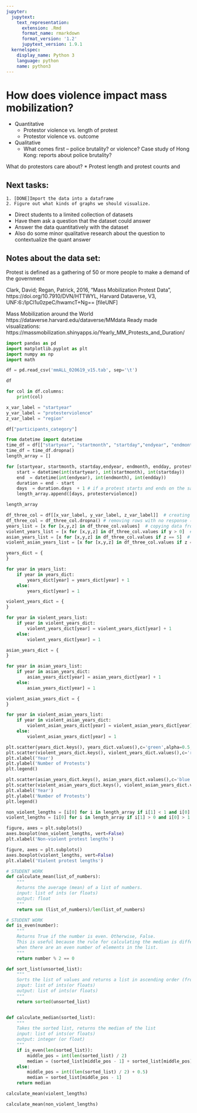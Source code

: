 ```yaml
---
jupyter:
  jupytext:
    text_representation:
      extension: .Rmd
      format_name: rmarkdown
      format_version: '1.2'
      jupytext_version: 1.9.1
  kernelspec:
    display_name: Python 3
    language: python
    name: python3
---
```


<!-- #region -->
# How does violence impact mass mobilization?
* Quantitative
    * Protestor violence vs. length of protest
    * Protestor violence vs. outcome
* Qualitative
    * What comes first -- police brutality? or violence? Case study of Hong Kong: reports about police brutality?
    


What do protestors care about? 
* Protest length and protest counts and 
<!-- #endregion -->

## Next tasks:
    1. [DONE]Import the data into a dataframe 
    2. Figure out what kinds of graphs we should visualize. 
    
* Direct students to a limited collection of datasets
* Have them ask a question that the dataset could answer
* Answer the data quantitatively with the dataset
* Also do some minor qualitative research about the question to contextualize the quant answer


## Notes about the data set: 
Protest is defined as a gathering of 50 or more people to make a demand of the government
    
Clark, David; Regan, Patrick, 2016, "Mass Mobilization Protest Data", https://doi.org/10.7910/DVN/HTTWYL, Harvard Dataverse, V3, UNF:6:/IpCl1u0zpeC/hwamcT+Ng== [fileUNF]

Mass Mobilization around the World https://dataverse.harvard.edu/dataverse/MMdata
Ready made visualizations: https://massmobilization.shinyapps.io/Yearly_MM_Protests_and_Duration/

```python
import pandas as pd
import matplotlib.pyplot as plt
import numpy as np
import math
```

```python
df = pd.read_csv('mmALL_020619_v15.tab', sep='\t')
```

```python
df
```

```python
for col in df.columns: 
    print(col)
```

```python
x_var_label = "startyear"
y_var_label = "protesterviolence"
z_var_label = "region"
```

```python
df["participants_category"]
```

```python
from datetime import datetime
time_df = df[["startyear", "startmonth", "startday","endyear", "endmonth", "endday", "protesterviolence"]]
time_df = time_df.dropna()
length_array = []

for [startyear, startmonth, startday,endyear, endmonth, endday, protesterviolence] in time_df.values:
    start = datetime(int(startyear), int(startmonth), int(startday))
    end  = datetime(int(endyear), int(endmonth), int(endday))             
    duration = end - start                     
    days  = duration.days  + 1 # if a protest starts and ends on the same day, we consider that one day of protest.
    length_array.append([days, protesterviolence])
```

```python
length_array
```

```python
df_three_col = df[[x_var_label, y_var_label, z_var_label]]  # creating new dataframe with 2 columns
df_three_col = df_three_col.dropna() # removing rows with no response (NaN)
years_list = [x for [x,y,z] in df_three_col.values]  # copying data from dataframe to list
violent_years_list = [x for [x,y,z] in df_three_col.values if y > 0]  # copying data from dataframe to list
asian_years_list = [x for [x,y,z] in df_three_col.values if z == 5]  # copying data from dataframe to list
violent_asian_years_list = [x for [x,y,z] in df_three_col.values if z == 5 and y > 0]
```

```python
years_dict = {
}

for year in years_list:
    if year in years_dict:
        years_dict[year] = years_dict[year] + 1
    else:
        years_dict[year] = 1
```

```python
violent_years_dict = {
}

for year in violent_years_list:
    if year in violent_years_dict:
        violent_years_dict[year] = violent_years_dict[year] + 1
    else:
        violent_years_dict[year] = 1
```

```python
asian_years_dict = {
}

for year in asian_years_list:
    if year in asian_years_dict:
        asian_years_dict[year] = asian_years_dict[year] + 1
    else:
        asian_years_dict[year] = 1
```

```python
violent_asian_years_dict = {
}

for year in violent_asian_years_list:
    if year in violent_asian_years_dict:
        violent_asian_years_dict[year] = violent_asian_years_dict[year] + 1
    else:
        violent_asian_years_dict[year] = 1
```

```python
plt.scatter(years_dict.keys(), years_dict.values(),c='green',alpha=0.5, label="Total Protests")
plt.scatter(violent_years_dict.keys(), violent_years_dict.values(),c='red',alpha=0.5, label="Violent Protests")
plt.xlabel('Year')
plt.ylabel('Number of Protests')
plt.legend()
```

```python
plt.scatter(asian_years_dict.keys(), asian_years_dict.values(),c='blue',alpha=0.5, label="Total Protests in Asia")
plt.scatter(violent_asian_years_dict.keys(), violent_asian_years_dict.values(),c='red',alpha=0.5, label="Total Protests in Asia")
plt.xlabel('Year')
plt.ylabel('Number of Protests')
plt.legend()
```

```python
non_violent_lengths = [i[0] for i in length_array if i[1] < 1 and i[0] > 1 and i[0] < 600]
violent_lengths = [i[0] for i in length_array if i[1] > 0 and i[0] > 1 and i[0] < 600]

figure, axes = plt.subplots()
axes.boxplot(non_violent_lengths, vert=False)
plt.xlabel('Non-violent protest lengths')
```

```python
figure, axes = plt.subplots()
axes.boxplot(violent_lengths, vert=False)
plt.xlabel('Violent protest lengths')
```

```python
# STUDENT WORK
def calculate_mean(list_of_numbers):
    """
    Returns the average (mean) of a list of numbers.
    input: list of ints (or floats)
    output: float
    """
    return sum (list_of_numbers)/len(list_of_numbers)

# STUDENT WORK
def is_even(number):
    """
    Returns True if the number is even. Otherwise, False.
    This is useful because the rule for calculating the median is different 
    when there are an even number of elements in the list.
    """
    return number % 2 == 0

def sort_list(unsorted_list):
    """
    Sorts the list of values and returns a list in ascending order (from lowest to highest)
    input: list of ints(or floats)
    output: list of ints(or floats)
    """
    return sorted(unsorted_list)


def calculate_median(sorted_list):
    """
    Takes the sorted list, returns the median of the list
    input: list of ints(or floats)
    output: integer (or float)
    """
    if is_even(len(sorted_list)):
        middle_pos = int(len(sorted_list) / 2)
        median = (sorted_list[middle_pos - 1] + sorted_list[middle_pos]) / 2.0
    else:
        middle_pos = int((len(sorted_list) / 2) + 0.5)
        median = sorted_list[middle_pos - 1]
    return median
```

```python
calculate_mean(violent_lengths)
```

```python
calculate_mean(non_violent_lengths)
```

```python

```
